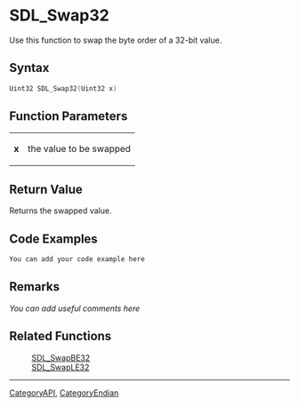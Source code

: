 
= SDL_Swap32 =
Use this function to swap the byte order of a 32-bit value.


== Syntax ==
<syntaxhighlight lang='c++'>
Uint32 SDL_Swap32(Uint32 x)
</syntaxhighlight>

== Function Parameters ==
{|
|'''x'''
|the value to be swapped
|}

== Return Value ==
Returns the swapped value.

== Code Examples ==
<syntaxhighlight lang='c++'>
You can add your code example here
</syntaxhighlight>

== Remarks ==
''You can add useful comments here''

== Related Functions ==
:[[SDL_SwapBE32]]
:[[SDL_SwapLE32]]

----
[[CategoryAPI]], [[CategoryEndian]]
